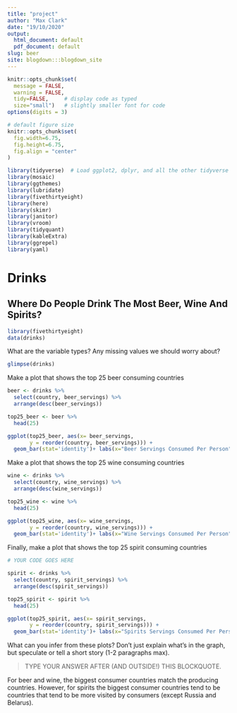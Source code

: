 ```yaml
---
title: "project"
author: "Max Clark"
date: "19/10/2020"
output:
  html_document: default
  pdf_document: default
slug: beer
site: blogdown:::blogdown_site
---
```



```r
knitr::opts_chunk$set(
  message = FALSE, 
  warning = FALSE, 
  tidy=FALSE,     # display code as typed
  size="small")   # slightly smaller font for code
options(digits = 3)

# default figure size
knitr::opts_chunk$set(
  fig.width=6.75, 
  fig.height=6.75,
  fig.align = "center"
)
```

```r
library(tidyverse)  # Load ggplot2, dplyr, and all the other tidyverse packages
library(mosaic)
library(ggthemes)
library(lubridate)
library(fivethirtyeight)
library(here)
library(skimr)
library(janitor)
library(vroom)
library(tidyquant)
library(kableExtra)
library(ggrepel)
library(yaml)
```
# Drinks
## Where Do People Drink The Most Beer, Wine And Spirits?

```r
library(fivethirtyeight)
data(drinks)

```

What are the variable types? Any missing values we should worry about? 

```r
glimpse(drinks)

```

Make a plot that shows the top 25 beer consuming countries

```r

beer <- drinks %>% 
  select(country, beer_servings) %>% 
  arrange(desc(beer_servings))

top25_beer <- beer %>% 
  head(25)

ggplot(top25_beer, aes(x= beer_servings,
       y = reorder(country, beer_servings))) +
  geom_bar(stat='identity')+ labs(x="Beer Servings Consumed Per Person",y = "Country", title = "Top 25 Beer Consuming Countries")

```

Make a plot that shows the top 25 wine consuming countries

```r

wine <- drinks %>% 
  select(country, wine_servings) %>% 
  arrange(desc(wine_servings))

top25_wine <- wine %>% 
  head(25)

ggplot(top25_wine, aes(x= wine_servings,
       y = reorder(country, wine_servings))) +
  geom_bar(stat='identity')+ labs(x="Wine Servings Consumed Per Person",y = "Country", title = "Top 25 Wine Consuming Countries")

```

Finally, make a plot that shows the top 25 spirit consuming countries
```r
# YOUR CODE GOES HERE

spirit <- drinks %>% 
  select(country, spirit_servings) %>% 
  arrange(desc(spirit_servings))

top25_spirit <- spirit %>% 
  head(25)

ggplot(top25_spirit, aes(x= spirit_servings,
       y = reorder(country, spirit_servings))) +
  geom_bar(stat='identity')+ labs(x="Spirits Servings Consumed Per Person",y = "Country", title = "Top 25 Spirits Consuming Countries")

```

What can you infer from these plots? Don't just explain what's in the graph, but speculate or tell a short story (1-2 paragraphs max).

> TYPE YOUR ANSWER AFTER (AND OUTSIDE!) THIS BLOCKQUOTE.

For beer and wine, the biggest consumer countries match the producing countries. However, for spirits the biggest consumer countries tend to be countries that tend to be more visited by consumers (except Russia and Belarus).